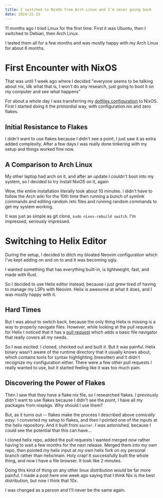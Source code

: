 ```yaml
---
title: I switched to NixOS from Arch Linux and I'm never going back
date: 2024-22-15
---
```


11 months ago I tried Linux for the first time. First it was Ubuntu, then I switched to Debian, then Arch Linux. 

I tested them all for a few months and was mostly happy with my Arch Linux for about 6 months.

# First Encounter with NixOS

That was until 1 week ago where I decided "everyone seems to be talking about nix, idk what that is, I won't do any research, just going to boot it on my computer and see what happens"

For about a whole day I was transferring my [dotfiles configuration](https://github.com/nikitarevenco/dotfiles) to NixOS. First I started doing it the primordial way, with configuration.nix and zero flakes.

## Initial Resistance to Flakes

I didn't want to use flakes because I didn't see a point, I just saw it as extra added complexity. After a few days I was really done tinkering with my setup and things worked fine now.

## A Comparison to Arch Linux

My other laptop had arch on it, and after an update I couldn't boot into my system, so I decided to try install NixOS on it, again

Wow, the entire installation literally took about 10 minutes. I didn't have to follow the Arch wiki for the 10th time then running a bunch of symlink commands and editing random /etc files and running random commands to get my system working. 

It was just as simple as git clone, `sudo nixos-rebuild switch`. I'm impressed, seriously impressed.

# Switching to Helix Editor

During the setup, I decided to ditch my bloated Neovim configuration which I've kept adding on and on to and it was becoming ugly.

I wanted something that has everything built-in, is lightweight, fast, and made with Rust. 

So I decided to use Helix editor instead, because i just grew tired of having to manage my LSPs with Neovim. Helix is awesome at what it does, and I was mostly happy with it.

## Hard Times

But I was about to switch back, because the only thing Helix is missing is a way to properly navigate files. However, while looking at the pull requests for Helix I noticed that it has a [pull request](https://github.com/helix-editor/helix/pull/11285) which adds a basic file navigator that really covers all my needs.

So I was excited. I cloned, checked out and built it. But it was painful. Helix binary wasn't aware of the runtime directory that it usually knows about, which contains tools for syntax highlighting (treesitter) and it didn't recognize my configuration either. There were a few other pull requests I really wanted to use, but it started feeling like it was too much pain.

## Discovering the Power of Flakes

Then I saw that they have a flake.nix file, so I researched flakes. I previously didn't want to use flakes because I didn't see the point, I have all my packages from nixpkgs. Why should I use them?

But, as it turns out -- flakes make the process I described above *comically easy*. I converted my setup to flakes, and then I pointed one of the inputs at the helix repository. And it built from `master`. I was astonished, because I could see the potential that this can have...

I cloned helix repo, added the pull requests I wanted merged *now* rather having to wait a few months for the next release. Merged them into my own repo, then pointed my helix input at my own helix fork on my personal branch rather than helix/main. Holy crap! It successfully built the whole thing, and now I have a file browser. It took like 2 minutes.

Doing this kind of thing on any other linux distribution would be far more painful. I made a post here one week ago saying that I think Nix is the best distribution, but now I think that 10x.

I was changed as a person and I'll never be the same again.
